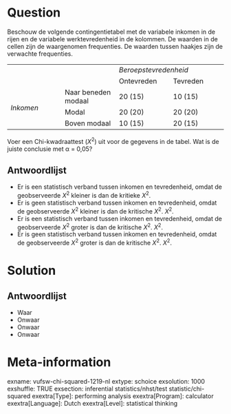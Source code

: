 Question
========
Beschouw de volgende contingentietabel met de variabele inkomen in de rijen en de variabele werktevredenheid in de kolommen. De waarden in de cellen zijn de waargenomen frequenties. De waarden tussen haakjes zijn de verwachte frequenties.  
  

<table class="tvcss_2 tvcss_3 tvcss_4"> <colgroup> <col style="width: 25%" /> <col style="width: 25%" /> <col style="width: 25%" /> <col style="width: 25%" /> </colgroup> <tbody> <tr class="odd"> <td class="tvcss_5"><br /> </td> <td class="tvcss_6"><br /> </td> <td colspan="2" class="tvcss_7 tvcss_8"><em>Beroepstevredenheid</em><br /> </td> </tr> <tr class="even"> <td class="tvcss_5"><br /> </td> <td class="tvcss_6"><br /> </td> <td class="tvcss_9">Ontevreden</td> <td class="tvcss_10">Tevreden</td> </tr> <tr class="odd"> <td rowspan="3" class="tvcss_5 tvcss_11"><em>Inkomen</em><br /> </td> <td class="tvcss_6">Naar beneden modaal</td> <td class="tvcss_9">20 (15)</td> <td class="tvcss_10">10 (15)</td> </tr> <tr class="even"> <td class="tvcss_6">Modal</td> <td class="tvcss_9">20 (20)</td> <td class="tvcss_10">20 (20)</td> </tr> <tr class="odd"> <td class="tvcss_6">Boven modaal</td> <td class="tvcss_9">10 (15)</td> <td class="tvcss_10">20 (15)</td> </tr> </tbody> </table>

  
Voer een Chi-kwadraattest (*X*<sup>2</sup>) uit voor de gegevens in de tabel. Wat is de juiste conclusie met α = 0,05?

Antwoordlijst
----------
* Er is een statistisch verband tussen inkomen en tevredenheid, omdat de geobserveerde *X*<sup>2</sup> kleiner is dan de kritieke *X*<sup>2</sup>.
* Er is geen statistisch verband tussen inkomen en tevredenheid, omdat de geobserveerde *X*<sup>2</sup> kleiner is dan de kritische *X*<sup>2</sup>. *X*<sup>2</sup>.
* Er is een statistisch verband tussen inkomen en tevredenheid, omdat de geobserveerde *X*<sup>2</sup> groter is dan de kritische *X*<sup>2</sup>. *X*<sup>2</sup>.
* Er is geen statistisch verband tussen inkomen en tevredenheid, omdat de geobserveerde *X*<sup>2</sup> groter is dan de kritische *X*<sup>2</sup>. *X*<sup>2</sup>.

Solution
========

Antwoordlijst
----------
* Waar
* Onwaar
* Onwaar
* Onwaar

Meta-information
================
exname: vufsw-chi-squared-1219-nl
extype: schoice
exsolution: 1000
exshuffle: TRUE
exsection: inferential statistics/nhst/test statistic/chi-squared
exextra[Type]: performing analysis
exextra[Program]: calculator
exextra[Language]: Dutch
exextra[Level]: statistical thinking

